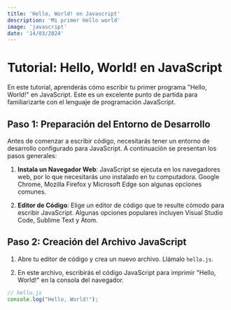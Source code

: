 ```yaml
---
title: 'Hello, World! en Javascript'
description: 'Mi primer Hello world'
image: 'javascript'
date: '14/03/2024'
---
```


# Tutorial: Hello, World! en JavaScript

En este tutorial, aprenderás cómo escribir tu primer programa "Hello, World!" en JavaScript. Este es un excelente punto de partida para familiarizarte con el lenguaje de programación JavaScript.

## Paso 1: Preparación del Entorno de Desarrollo

Antes de comenzar a escribir código, necesitarás tener un entorno de desarrollo configurado para JavaScript. A continuación se presentan los pasos generales:

1. **Instala un Navegador Web**: JavaScript se ejecuta en los navegadores web, por lo que necesitarás uno instalado en tu computadora. Google Chrome, Mozilla Firefox y Microsoft Edge son algunas opciones comunes.

2. **Editor de Código**: Elige un editor de código que te resulte cómodo para escribir JavaScript. Algunas opciones populares incluyen Visual Studio Code, Sublime Text y Atom.

## Paso 2: Creación del Archivo JavaScript

1. Abre tu editor de código y crea un nuevo archivo. Llámalo `hello.js`.

2. En este archivo, escribirás el código JavaScript para imprimir "Hello, World!" en la consola del navegador.

```javascript
// hello.js
console.log("Hello, World!");
```
